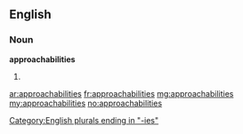 ==English==

===Noun===
'''approachabilities'''

# {{plural of|approachability}}

[[Category:English plurals ending in "-ies"]]

[[ar:approachabilities]]
[[fr:approachabilities]]
[[mg:approachabilities]]
[[my:approachabilities]]
[[no:approachabilities]]